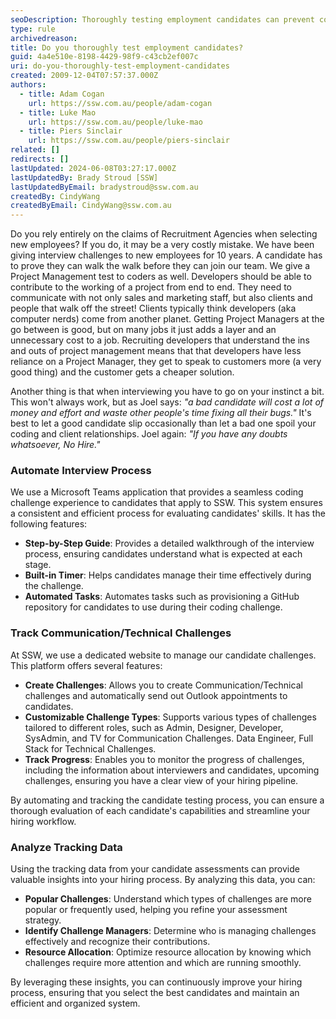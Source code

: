 ```yaml
---
seoDescription: Thoroughly testing employment candidates can prevent costly mistakes and ensure a good fit for your team.
type: rule
archivedreason:
title: Do you thoroughly test employment candidates?
guid: 4a4e510e-8198-4429-98f9-c43cb2ef007c
uri: do-you-thoroughly-test-employment-candidates
created: 2009-12-04T07:57:37.000Z
authors:
  - title: Adam Cogan
    url: https://ssw.com.au/people/adam-cogan
  - title: Luke Mao
    url: https://ssw.com.au/people/luke-mao
  - title: Piers Sinclair
    url: https://ssw.com.au/people/piers-sinclair
related: []
redirects: []
lastUpdated: 2024-06-08T03:27:17.000Z
lastUpdatedBy: Brady Stroud [SSW]
lastUpdatedByEmail: bradystroud@ssw.com.au
createdBy: CindyWang
createdByEmail: CindyWang@ssw.com.au
---
```


Do you rely entirely on the claims of Recruitment Agencies when selecting new employees? If you do, it may be a very costly mistake. We have been giving interview challenges to new employees for 10 years. A candidate has to prove they can walk the walk before they can join our team.
We give a Project Management test to coders as well. Developers should be able to contribute to the working of a project from end to end. They need to communicate with not only sales and marketing staff, but also clients and people that walk off the street! Clients typically think developers (aka computer nerds) come from another planet. Getting Project Managers at the go between is good, but on many jobs it just adds a layer and an unnecessary cost to a job. Recruiting developers that understand the ins and outs of project management means that that developers have less reliance on a Project Manager, they get to speak to customers more (a very good thing) and the customer gets a cheaper solution.

Another thing is that when interviewing you have to go on your instinct a bit. This won't always work, but as Joel says: _"a bad candidate will cost a lot of money and effort and waste other people's time fixing all their bugs."_ It's best to let a good candidate slip occasionally than let a bad one spoil your coding and client relationships. Joel again: _"If you have any doubts whatsoever, No Hire."_

### Automate Interview Process

We use a Microsoft Teams application that provides a seamless coding challenge experience to candidates that apply to SSW. This system ensures a consistent and efficient process for evaluating candidates' skills. It has the following features:

- **Step-by-Step Guide**: Provides a detailed walkthrough of the interview process, ensuring candidates understand what is expected at each stage.
- **Built-in Timer**: Helps candidates manage their time effectively during the challenge.
- **Automated Tasks**: Automates tasks such as provisioning a GitHub repository for candidates to use during their coding challenge.

### Track Communication/Technical Challenges

At SSW, we use a dedicated website to manage our candidate challenges. This platform offers several features:

- **Create Challenges**: Allows you to create Communication/Technical challenges and automatically send out Outlook appointments to candidates.
- **Customizable Challenge Types**: Supports various types of challenges tailored to different roles, such as Admin, Designer, Developer, SysAdmin, and TV for Communication Challenges. Data Engineer, Full Stack for Technical Challenges.
- **Track Progress**: Enables you to monitor the progress of challenges, including the information about interviewers and candidates, upcoming challenges, ensuring you have a clear view of your hiring pipeline.

By automating and tracking the candidate testing process, you can ensure a thorough evaluation of each candidate's capabilities and streamline your hiring workflow.

### Analyze Tracking Data

Using the tracking data from your candidate assessments can provide valuable insights into your hiring process. By analyzing this data, you can:

- **Popular Challenges**: Understand which types of challenges are more popular or frequently used, helping you refine your assessment strategy.
- **Identify Challenge Managers**: Determine who is managing challenges effectively and recognize their contributions.
- **Resource Allocation**: Optimize resource allocation by knowing which challenges require more attention and which are running smoothly.

By leveraging these insights, you can continuously improve your hiring process, ensuring that you select the best candidates and maintain an efficient and organized system.
